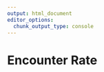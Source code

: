 ```yaml
---
output: html_document
editor_options: 
  chunk_output_type: console
---
```


# Encounter Rate {#encounter}

